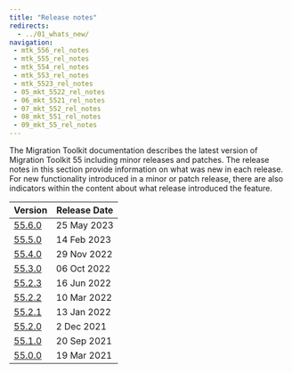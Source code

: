```yaml
---
title: "Release notes"
redirects:
  - ../01_whats_new/
navigation:
 - mtk_556_rel_notes
 - mtk_555_rel_notes
 - mtk_554_rel_notes
 - mtk_553_rel_notes
 - mtk_5523_rel_notes
 - 05_mkt_5522_rel_notes
 - 06_mkt_5521_rel_notes
 - 07_mkt_552_rel_notes
 - 08_mkt_551_rel_notes
 - 09_mkt_55_rel_notes
---
```


The Migration Toolkit documentation describes the latest version of Migration Toolkit 55 including minor releases and patches. The release notes in this section provide information on what was new in each release. For new functionality introduced in a minor or patch release, there are also indicators within the content about what release introduced the feature.

| Version | Release Date | 
| ------- | ------------ | 
| [55.6.0](mtk_556_rel_notes) | 25 May 2023  |
| [55.5.0](mtk_555_rel_notes) | 14 Feb 2023  |
| [55.4.0](mtk_554_rel_notes) | 29 Nov 2022  |
| [55.3.0](mtk_553_rel_notes) | 06 Oct 2022  |
| [55.2.3](mtk_5523_rel_notes) | 16 Jun 2022  |
| [55.2.2](05_mkt_5522_rel_notes) | 10 Mar 2022  |
| [55.2.1](06_mkt_5521_rel_notes) | 13 Jan 2022  |
| [55.2.0](07_mkt_552_rel_notes) | 2 Dec 2021  |
| [55.1.0](08_mkt_551_rel_notes) | 20 Sep 2021  |
| [55.0.0](09_mkt_55_rel_notes) | 19 Mar 2021 |

